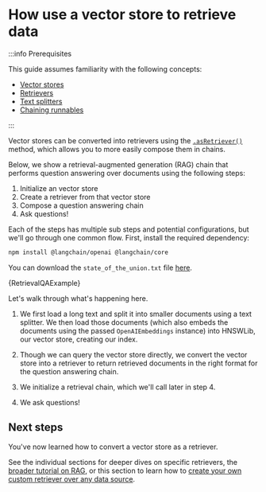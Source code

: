 # How use a vector store to retrieve data

:::info Prerequisites

This guide assumes familiarity with the following concepts:

- [Vector stores](/docs/concepts/#vectorstores)
- [Retrievers](/docs/concepts/retrievers)
- [Text splitters](/docs/concepts/text_splitters)
- [Chaining runnables](/docs/how_to/sequence/)

:::

Vector stores can be converted into retrievers using the [`.asRetriever()`](https://api.js.langchain.com/classes/langchain_core.vectorstores.VectorStore.html#asRetriever) method, which allows you to more easily compose them in chains.

Below, we show a retrieval-augmented generation (RAG) chain that performs question answering over documents using the following steps:

1. Initialize an vector store
2. Create a retriever from that vector store
3. Compose a question answering chain
4. Ask questions!

Each of the steps has multiple sub steps and potential configurations, but we'll go through one common flow.
First, install the required dependency:



<IntegrationInstallTooltip></IntegrationInstallTooltip>

```bash npm2yarn
npm install @langchain/openai @langchain/core
```

You can download the `state_of_the_union.txt` file [here](https://github.com/langchain-ai/langchain/blob/master/docs/docs/modules/state_of_the_union.txt).


<CodeBlock language="typescript">{RetrievalQAExample}</CodeBlock>

Let's walk through what's happening here.

1. We first load a long text and split it into smaller documents using a text splitter.
   We then load those documents (which also embeds the documents using the passed `OpenAIEmbeddings` instance) into HNSWLib, our vector store, creating our index.

2. Though we can query the vector store directly, we convert the vector store into a retriever to return retrieved documents in the right format for the question answering chain.

3. We initialize a retrieval chain, which we'll call later in step 4.

4. We ask questions!

## Next steps

You've now learned how to convert a vector store as a retriever.

See the individual sections for deeper dives on specific retrievers, the [broader tutorial on RAG](/docs/tutorials/rag), or this section to learn how to
[create your own custom retriever over any data source](/docs/how_to/custom_retriever/).
